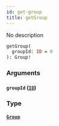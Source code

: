 ```yaml
---
id: get-group
title: getGroup
---
```


No description

```graphql
getGroup(
  groupId: ID = 0
): Group!

```

### Arguments

#### `groupId` ([`ID`](/docs/graphql/scalars/id))

### Type

#### [`Group`](/docs/graphql/objects/group)
